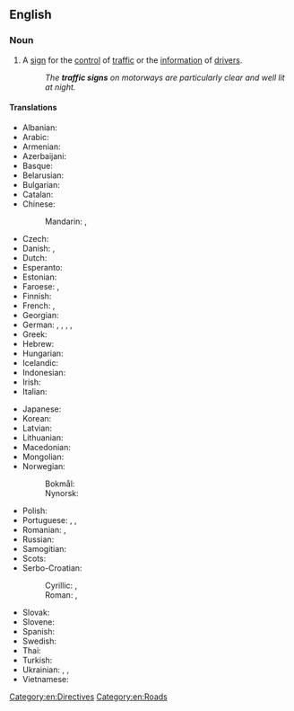 ==English==

===Noun===
{{en-noun}}

# A [[sign]] for the [[control]] of [[traffic]] or the [[information]] of [[drivers]].
#: ''The '''traffic signs''' on motorways are particularly clear and well lit at night.''

====Translations====
{{trans-top|traffic sign}}
* Albanian: {{t|sq|sinjali rrugore}}
* Arabic: {{t|ar|لَافِتَة مُرُور|f|tr=lāfitat murūr}}
* Armenian: {{t|hy|երթևեկության նշան}}
* Azerbaijani: {{t|az|yol nişan}}
* Basque: {{t|eu|trafiko seinale}}
* Belarusian: {{t|be|даро́жны знак|m}}
* Bulgarian: {{t|bg|пъ́тен знак|m}}
* Catalan: {{t|ca|senyal de trànsit|m}}
* Chinese:
*: Mandarin: {{t|cmn|交通標誌}}, {{t|cmn|交通标志|tr=jiāotōng biāozhì}}
* Czech: {{t|cs|dopravní značka|f}}
* Danish: {{t|da|færdselstavle|c}}, {{t|da|vejskilt|n}}
* Dutch: {{t+|nl|verkeersbord|n}}
* Esperanto: {{t|eo|trafiksigno}}
* Estonian: {{t+|et|liiklusmärk}}
* Faroese: {{t|fo|ferðsluskelti|n}}, {{t|fo|ferðslutalva|f}}
* Finnish: {{t+|fi|liikennemerkki}}
* French: {{t+|fr|panneau|m}}, {{t+|fr|panneau de signalisation|m}}
* Georgian: {{t|ka|საგზაო ნიშანი|sc=Geor}}
* German: {{t+|de|Verkehrszeichen|n}}, {{t+|de|Verkehrsschild|n}}, {{t|de|Verkehrstafel |f}}, {{t|de|Verkehrshinweisschild|n}}, {{t|de|Verkehrshinweistafel|f}}
* Greek: {{t+|el|πινακίδα|f|sc=Grek}}
* Hebrew: {{t+|he|תַּמְרוּר|m|tr=tamrúr}}
* Hungarian: {{t|hu|közlekedési jelzőtábla}}
* Icelandic: {{t|is|umferðarmerki|n}}
* Indonesian: {{t|id|rambu lalu lintas}}
* Irish: {{t|ga|comhartha tráchta|m}}
* Italian: {{t|it|segnale stradale|m}}
{{trans-mid}}
* Japanese: {{t+|ja|道路標識|tr=どうろひょうしき, dōro hyōshiki}}
* Korean: {{t|ko|교통표지}}
* Latvian: {{t|lv|ceļazīme|f}}
* Lithuanian: {{t|lt|kelio ženklas|m}}
* Macedonian: {{t|mk|сообраќаен знак|m}}
* Mongolian: {{t|mn|замын тэмдэг}}
* Norwegian:
*: Bokmål: {{t+|nb|trafikkskilt|n}}
*: Nynorsk: {{t|nn|trafikkskilt|n}}
* Polish: {{t+|pl|znak drogowy|m}}
* Portuguese: {{t+|pt|placa|f}}, {{t|pt|placa de trânsito}}, {{t|pt|sinal de trânsito|m}}
* Romanian: {{t|ro|semn de circulație|n}}, {{t|ro|indicator rutier|n}}
* Russian: {{t|ru|доро́жный знак|m}}
* Samogitian: {{t|sgs|kelė znuoks}}
* Scots: {{t|sco|traffec sign}}
* Serbo-Croatian:
*: Cyrillic: {{t|sh|прометни знак|m}} {{qualifier|Croatia}}, {{t|sh|саобраћајни знак|m}} {{qualifier|Bosnia|Serbia}}
*: Roman: {{t|sh|prometni znak|m}} {{qualifier|Croatia}}, {{t|sh|saobraćajni znak|m}} {{qualifier|Bosnia|Serbia}}
* Slovak: {{t|sk|dopravná značka}}
* Slovene: {{t|sl|prometna signalizacija}}
* Spanish: {{t|es|señal de tráfico|f}}
* Swedish: {{t+|sv|vägmärke|n}}
* Thai: {{t-needed|th}}
* Turkish: {{t+|tr|trafik işaretleri}}
* Ukrainian: {{t|uk|доро́жній знак|m}}, {{t|uk|шляховка́зувач|n}}, {{t|uk|дороговка́зувач|n}}
* Vietnamese: {{t|vi|biển báo giao thông}}
{{trans-bottom}}

[[Category:en:Directives]]
[[Category:en:Roads]]